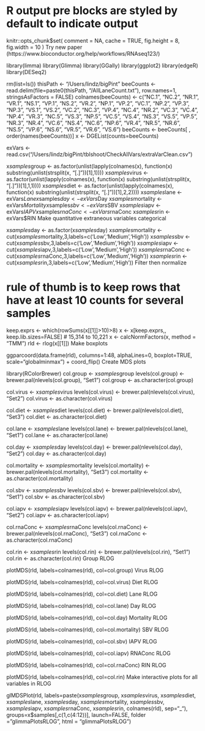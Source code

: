 # R output pre blocks are styled by default to indicate output
knitr::opts_chunk$set(
comment = NA,
cache = TRUE,
fig.height = 8,
fig.width = 10
)
Try new paper (https://www.bioconductor.org/help/workflows/RNAseq123/)

library(limma)
library(Glimma)
library(GGally)
library(ggplot2)
library(edgeR)
library(DESeq2)

rm(list=ls())
thisPath <- "/Users/lindz/bigPint"
beeCounts <- read.delim(file=paste0(thisPath, "/AllLaneCount.txt"), row.names=1, stringsAsFactors = FALSE)
colnames(beeCounts) <- c("NC.1", "NC.2", "NR.1", "VR.1", "NS.1", "VP.1", "NS.2", "VR.2", "NP.1", "VP.2", "VC.1", "NP.2", "VP.3", "NP.3", "VS.1", "VS.2", "VC.2", "NC.3", "VP.4", "NC.4", "NR.2", "VC.3", "VC.4", "NP.4", "VR.3", "NC.5", "VS.3", "NP.5", "VC.5", "VS.4", "NS.3", "VS.5", "VP.5", "NR.3", "NR.4", "VC.6", "NS.4", "NC.6", "NP.6", "VR.4", "NR.5", "NR.6", "NS.5", "VP.6", "NS.6", "VR.5", "VR.6", "VS.6")
beeCounts <- beeCounts[ , order(names(beeCounts))]
x <- DGEList(counts=beeCounts)

exVars <- read.csv("/Users/lindz/bigPint/tblshoot/CheckAllVars/extraVarClean.csv")

x$samples$group <- as.factor(unlist(lapply(colnames(x), function(x) substring(unlist(strsplit(x, "[.]"))[1],1))))
x$samples$virus <- as.factor(unlist(lapply(colnames(x), function(x) substring(unlist(strsplit(x, "[.]"))[1],1,1))))
x$samples$diet <- as.factor(unlist(lapply(colnames(x), function(x) substring(unlist(strsplit(x, "[.]"))[1],2,2))))
x$samples$lane <- exVars$Lane
x$samples$day <- exVars$Day
x$samples$mortality <- exVars$Mortality
x$samples$sbv <- exVars$SBV
x$samples$iapv <- exVars$IAPV
x$samples$rnaConc <- exVars$rnaConc
x$samples$rin <- exVars$RIN
Make quantitative extraneous variables categorical

x$samples$day <- as.factor(x$samples$day)
x$samples$mortality <- cut(x$samples$mortality,3,labels=c('Low','Medium','High'))
x$samples$sbv <- cut(x$samples$sbv,3,labels=c('Low','Medium','High'))
x$samples$iapv <- cut(x$samples$iapv,3,labels=c('Low','Medium','High'))
x$samples$rnaConc <- cut(x$samples$rnaConc,3,labels=c('Low','Medium','High'))
x$samples$rin <- cut(x$samples$rin,3,labels=c('Low','Medium','High'))
Filter then normalize

# rule of thumb is to keep rows that have at least 10 counts for several samples
keep.exprs <- which(rowSums(x[[1]]>10)>8)
x <- x[keep.exprs,, keep.lib.sizes=FALSE] # 15,314 to 10,221
x <- calcNormFactors(x, method = "TMM")
rld <- rlog(x[[1]])
Make boxplots

ggparcoord(data.frame(rld), columns=1:48, alphaLines=0, boxplot=TRUE, scale="globalminmax") + coord_flip()
Create MDS plots

library(RColorBrewer)
col.group <- x$samples$group
levels(col.group) <- brewer.pal(nlevels(col.group), "Set1")
col.group <- as.character(col.group)

col.virus <- x$samples$virus
levels(col.virus) <-  brewer.pal(nlevels(col.virus), "Set2")
col.virus <- as.character(col.virus)

col.diet <- x$samples$diet
levels(col.diet) <-  brewer.pal(nlevels(col.diet), "Set3")
col.diet <- as.character(col.diet)

col.lane <- x$samples$lane
levels(col.lane) <-  brewer.pal(nlevels(col.lane), "Set1")
col.lane <- as.character(col.lane)

col.day <- x$samples$day
levels(col.day) <-  brewer.pal(nlevels(col.day), "Set2")
col.day <- as.character(col.day)

col.mortality <- x$samples$mortality
levels(col.mortality) <-  brewer.pal(nlevels(col.mortality), "Set3")
col.mortality <- as.character(col.mortality)

col.sbv <- x$samples$sbv
levels(col.sbv) <-  brewer.pal(nlevels(col.sbv), "Set1")
col.sbv <- as.character(col.sbv)

col.iapv <- x$samples$iapv
levels(col.iapv) <-  brewer.pal(nlevels(col.iapv), "Set2")
col.iapv <- as.character(col.iapv)

col.rnaConc <- x$samples$rnaConc
levels(col.rnaConc) <-  brewer.pal(nlevels(col.rnaConc), "Set3")
col.rnaConc <- as.character(col.rnaConc)

col.rin <- x$samples$rin
levels(col.rin) <-  brewer.pal(nlevels(col.rin), "Set1")
col.rin <- as.character(col.rin)
Group RLOG

plotMDS(rld, labels=colnames(rld), col=col.group)
Virus RLOG

plotMDS(rld, labels=colnames(rld), col=col.virus)
Diet RLOG

plotMDS(rld, labels=colnames(rld), col=col.diet)
Lane RLOG

plotMDS(rld, labels=colnames(rld), col=col.lane)
Day RLOG

plotMDS(rld, labels=colnames(rld), col=col.day)
Mortality RLOG

plotMDS(rld, labels=colnames(rld), col=col.mortality)
SBV RLOG

plotMDS(rld, labels=colnames(rld), col=col.sbv)
IAPV RLOG

plotMDS(rld, labels=colnames(rld), col=col.iapv)
RNAConc RLOG

plotMDS(rld, labels=colnames(rld), col=col.rnaConc)
RIN RLOG

plotMDS(rld, labels=colnames(rld), col=col.rin)
Make interactive plots for all variables in RLOG

glMDSPlot(rld, labels=paste(x$samples$group, x$samples$virus, x$samples$diet, x$samples$lane, x$samples$day, x$samples$mortality, x$samples$sbv, x$samples$iapv, x$samples$rnaConc, x$samples$rin, colnames(rld), sep="_"), groups=x$samples[,c(1,c(4:12))], launch=FALSE, folder = "glimmaPlotsRLOG", html = "glimmaPlotsRLOG")